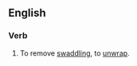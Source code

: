 ==English==

===Verb===
{{en-verb|unswaddles|unswaddling|unswaddled|unswaddled}}

#To remove [[swaddling]], to [[unwrap]].